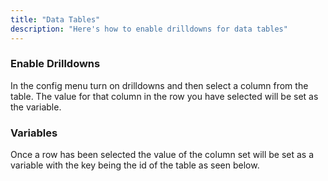 ```yaml
---
title: "Data Tables"
description: "Here's how to enable drilldowns for data tables"
---
```


### Enable Drilldowns

In the config menu turn on drilldowns and then select a column from the table. The value for that column in the row you have selected will be set as the variable.



### Variables

Once a row has been selected the value of the column set will be set as a variable with the key being the id of the table as seen below.